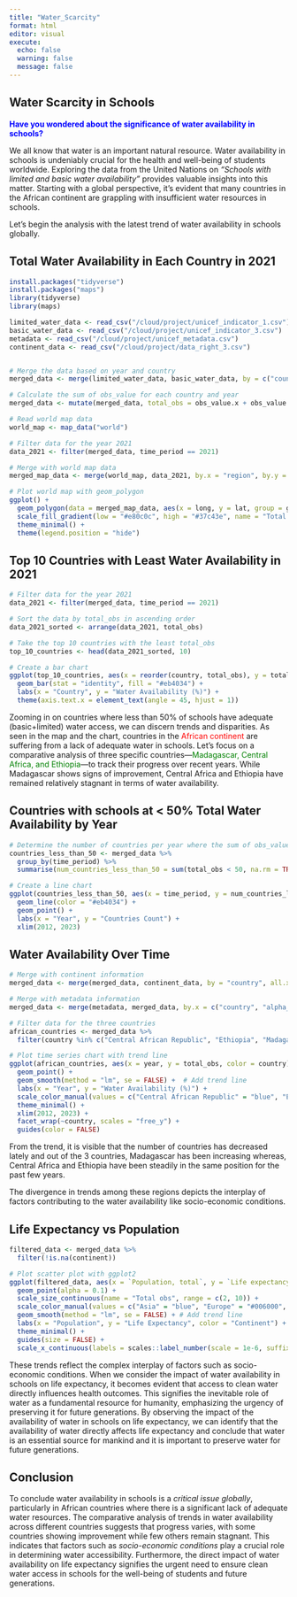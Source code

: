 ```yaml
---
title: "Water_Scarcity"
format: html
editor: visual
execute:
  echo: false
  warning: false
  message: false
---
```


## Water Scarcity in Schools

[**Have you wondered about the significance of water availability in schools?**]{style="color:blue"}

We all know that water is an important natural resource. Water availability in schools is undeniably crucial for the health and well-being of students worldwide. Exploring the data from the United Nations on *"Schools with limited and basic water availability"* provides valuable insights into this matter. Starting with a global perspective, it's evident that many countries in the African continent are grappling with insufficient water resources in schools.

Let's begin the analysis with the latest trend of water availability in schools globally.

## Total Water Availability in Each Country in 2021

```r
install.packages("tidyverse")
install.packages("maps")
library(tidyverse)
library(maps)

limited_water_data <- read_csv("/cloud/project/unicef_indicator_1.csv")
basic_water_data <- read_csv("/cloud/project/unicef_indicator_3.csv")
metadata <- read_csv("/cloud/project/unicef_metadata.csv")
continent_data <- read_csv("/cloud/project/data_right_3.csv")


# Merge the data based on year and country
merged_data <- merge(limited_water_data, basic_water_data, by = c("country", "time_period"), all = TRUE)

# Calculate the sum of obs_value for each country and year
merged_data <- mutate(merged_data, total_obs = obs_value.x + obs_value.y)

# Read world map data
world_map <- map_data("world")

# Filter data for the year 2021
data_2021 <- filter(merged_data, time_period == 2021)

# Merge with world map data
merged_map_data <- merge(world_map, data_2021, by.x = "region", by.y = "country", all.x = TRUE)

# Plot world map with geom_polygon
ggplot() +
  geom_polygon(data = merged_map_data, aes(x = long, y = lat, group = group, fill = total_obs)) +
  scale_fill_gradient(low = "#e80c0c", high = "#37c43e", name = "Total obs_value", limits = c(0, 100), breaks = seq(0, 100, by = 10)) +
  theme_minimal() +
  theme(legend.position = "hide")
```

## Top 10 Countries with Least Water Availability in 2021

```r
# Filter data for the year 2021
data_2021 <- filter(merged_data, time_period == 2021)

# Sort the data by total_obs in ascending order
data_2021_sorted <- arrange(data_2021, total_obs)

# Take the top 10 countries with the least total_obs
top_10_countries <- head(data_2021_sorted, 10)

# Create a bar chart
ggplot(top_10_countries, aes(x = reorder(country, total_obs), y = total_obs)) +
  geom_bar(stat = "identity", fill = "#eb4034") +
  labs(x = "Country", y = "Water Availability (%)") +
  theme(axis.text.x = element_text(angle = 45, hjust = 1))
```

Zooming in on countries where less than 50% of schools have adequate (basic+limited) water access, we can discern trends and disparities. As seen in the map and the chart, countries in the [African continent]{style="color:red"} are suffering from a lack of adequate water in schools. Let's focus on a comparative analysis of three specific countries—[Madagascar, Central Africa, and Ethiopia]{style="color:green"}—to track their progress over recent years. While Madagascar shows signs of improvement, Central Africa and Ethiopia have remained relatively stagnant in terms of water availability.

## Countries with schools at \< 50% Total Water Availability by Year

```r
# Determine the number of countries per year where the sum of obs_value is less than 50%
countries_less_than_50 <- merged_data %>%
  group_by(time_period) %>%
  summarise(num_countries_less_than_50 = sum(total_obs < 50, na.rm = TRUE))

# Create a line chart
ggplot(countries_less_than_50, aes(x = time_period, y = num_countries_less_than_50)) +
  geom_line(color = "#eb4034") +
  geom_point() +
  labs(x = "Year", y = "Countries Count") + 
  xlim(2012, 2023)
```

## Water Availability Over Time

```r
# Merge with continent information
merged_data <- merge(merged_data, continent_data, by = "country", all.x = TRUE)

# Merge with metadata information
merged_data <- merge(metadata, merged_data, by.x = c("country", "alpha_2_code", "alpha_3_code", "numeric_code", "year"), by.y = c("country", "alpha_2_code", "alpha_3_code", "numeric_code", "time_period"), all.x = TRUE)

# Filter data for the three countries
african_countries <- merged_data %>%
  filter(country %in% c("Central African Republic", "Ethiopia", "Madagascar"))

# Plot time series chart with trend line
ggplot(african_countries, aes(x = year, y = total_obs, color = country)) +
  geom_point() +
  geom_smooth(method = "lm", se = FALSE) +  # Add trend line
  labs(x = "Year", y = "Water Availability (%)") +
  scale_color_manual(values = c("Central African Republic" = "blue", "Ethiopia" = "red", "Madagascar" = "green")) +
  theme_minimal() + 
  xlim(2012, 2023) + 
  facet_wrap(~country, scales = "free_y") + 
  guides(color = FALSE)
```

From the trend, it is visible that the number of countries has decreased lately and out of the 3 countries, Madagascar has been increasing whereas, Central Africa and Ethiopia have been steadily in the same position for the past few years.

The divergence in trends among these regions depicts the interplay of factors contributing to the water availability like socio-economic conditions.

## Life Expectancy vs Population

```r
filtered_data <- merged_data %>% 
  filter(!is.na(continent))

# Plot scatter plot with ggplot2
ggplot(filtered_data, aes(x = `Population, total`, y = `Life expectancy at birth, total (years)`, size = total_obs, color = continent)) +
  geom_point(alpha = 0.1) +
  scale_size_continuous(name = "Total obs", range = c(2, 10)) +
  scale_color_manual(values = c("Asia" = "blue", "Europe" = "#006000", "Africa" = "red", "North America" = "purple", "South America" = "orange", "Oceania" = "yellow")) +
  geom_smooth(method = "lm", se = FALSE) + # Add trend line
  labs(x = "Population", y = "Life Expectancy", color = "Continent") +
  theme_minimal() + 
  guides(size = FALSE) + 
  scale_x_continuous(labels = scales::label_number(scale = 1e-6, suffix = "M"), breaks = seq(0, max(filtered_data$`Population, total`), by = 200000000))
```

These trends reflect the complex interplay of factors such as socio-economic conditions. When we consider the impact of water availability in schools on life expectancy, it becomes evident that access to clean water directly influences health outcomes. This signifies the inevitable role of water as a fundamental resource for humanity, emphasizing the urgency of preserving it for future generations. By observing the impact of the availability of water in schools on life expectancy, we can identify that the availability of water directly affects life expectancy and conclude that water is an essential source for mankind and it is important to preserve water for future generations.

## Conclusion

To conclude water availability in schools is a *critical issue globally*, particularly in African countries where there is a significant lack of adequate water resources. The comparative analysis of trends in water availability across different countries suggests that progress varies, with some countries showing improvement while few others remain stagnant. This indicates that factors such as *socio-economic conditions* play a crucial role in determining water accessibility. Furthermore, the direct impact of water availability on life expectancy signifies the urgent need to ensure clean water access in schools for the well-being of students and future generations.
